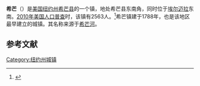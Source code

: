 {{not|希芒县 (纽约州)}}
{{Infobox settlement
|official_name            = 希芒
|settlement_type          = 镇
|nickname                 = 
|motto                    = 
<!-- Images -->
|image_flag               = 
|image_seal               = 
<!-- Maps -->
|pushpin_map              = New York
|pushpin_label            = 希芒
|pushpin_label_position   = bottom <!-- the position of the pushpin label: left, right, top, bottom, none -->
|pushpin_map_caption      = 
|pushpin_mapsize          =
|image_map                = 
|mapsize                  = 
|map_caption              = 
|image_map1               = 
|mapsize1                 = 
|map_caption1             = 
<!-- Location -->
|coordinates_region       = US-NY
|subdivision_type         = [[国家|国家]]
|subdivision_name         = [[美国|美国]]
|subdivision_type1        = [[美国行政区划|州]]
|subdivision_name1        = [[纽约州|纽约州]]
|subdivision_type2        = [[纽约州行政区划|县]]
|subdivision_name2        = [[希芒县_(纽约州)|希芒县]]
|government_footnotes     = 
|government_type          =
|established_title        = 
|established_date         = 
<!-- Area -->
|unit_pref                = Imperial
|area_footnotes           = 
|area_magnitude           = 
|area_total_km2           = 129.6
|area_land_km2            = 128.2
|area_water_km2           = 1.5
|area_total_sq_mi         = 
|area_land_sq_mi          = 
|area_water_sq_mi         = 
<!-- Population -->
|population_as_of         = [[2010年美国人口普查|2010]]
|population_footnotes     =
|population_total         = 2563
|population_density_km2   = 20.0
|population_density_sq_mi = 
<!-- General information -->
|timezone                 = [[美国东部时间|EST]]
|utc_offset               = -5
|timezone_DST             = EDT
|utc_offset_DST           = -4
|elevation_footnotes      = 
|elevation_m              = 291
|elevation_ft             = 955
|latd = 42 |latm = 2 |lats = 11 |latNS = N
|longd = 76 |longm = 37 |longs = 40 |longEW = W
<!-- Area/postal codes & others -->
|postal_code_type         = [[美国邮政编码|邮政编码]]
|postal_code              = 14825
|area_code                = [[美国电话区号607|607]]
|website                  = {{URL|townofchemung.com}}
|footnotes                = 
}}
'''希芒'''（{{lang-en|Chemung}}）是[[美国|美国]][[纽约州|纽约州]][[希芒县_(纽约州)|希芒县]]的一个镇，地处希芒县东南角，同时位于[[埃尔迈拉_(纽约州)|埃尔迈拉]]东南。[[2010年美国人口普查|2010年美国人口普查]]时，该镇有2563人。<ref name>{{cite web|url=http://factfinder2.census.gov|publisher=[[United_States_Census_Bureau|United States Census Bureau]]|title=American FactFinder|accessdate=2020-10-09|archive-date=2013-09-11|archive-url=https://web.archive.org/web/20130911234518/http://factfinder2.census.gov/|dead-url=no}}</ref>希芒镇建于1788年，也是该地区最早建立的城镇。其名称来源于[[希芒河|希芒河]]。

== 参考文献 ==
{{reflist}}

{{NY-stub}}
[[Category:纽约州城镇|Category:纽约州城镇]]
